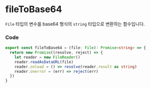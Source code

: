 
<BackTop />

# fileToBase64

`File` 타입의 변수를 base64 형식의 `string` 타입으로 변환하는 함수입니다.

### Code

```ts filename="services/utils/index.ts"
export const fileToBase64 = (file: File): Promise<string> => {
  return new Promise((resolve, reject) => {
    let reader = new FileReader()
    reader.readAsDataURL(file)
    reader.onload = () => resolve(reader.result as string)
    reader.onerror = (err) => reject(err)
  })
}
```

<Comment />
